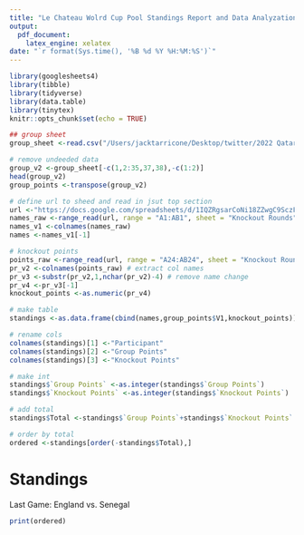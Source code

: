 ```yaml
---
title: "Le Chateau Wolrd Cup Pool Standings Report and Data Analyzation"
output: 
  pdf_document:
    latex_engine: xelatex
date: "`r format(Sys.time(), '%B %d %Y %H:%M:%S')`"
---
```


```r
library(googlesheets4)
library(tibble)
library(tidyverse)
library(data.table)
library(tinytex)
knitr::opts_chunk$set(echo = TRUE)

## group sheet
group_sheet <-read.csv("/Users/jacktarricone/Desktop/twitter/2022 Qatar Bracket Challenge - Group Stage.csv")

# remove undeeded data
group_v2 <-group_sheet[-c(1,2:35,37,38),-c(1:2)]
head(group_v2)
group_points <-transpose(group_v2)

# define url to sheed and read in jsut top section
url <-"https://docs.google.com/spreadsheets/d/1IQZRgsarCoNi18ZZwgC9SczFyPZZmD0kgNvJZZS7q08/edit#gid=1704876733"
names_raw <-range_read(url, range = "A1:AB1", sheet = "Knockout Rounds")
names_v1 <-colnames(names_raw)
names <-names_v1[-1]

# knockout points
points_raw <-range_read(url, range = "A24:AB24", sheet = "Knockout Rounds")
pr_v2 <-colnames(points_raw) # extract col names
pr_v3 <-substr(pr_v2,1,nchar(pr_v2)-4) # remove name change 
pr_v4 <-pr_v3[-1]
knockout_points <-as.numeric(pr_v4)

# make table
standings <-as.data.frame(cbind(names,group_points$V1,knockout_points))

# rename cols
colnames(standings)[1] <-"Participant"
colnames(standings)[2] <-"Group Points"
colnames(standings)[3] <-"Knockout Points"

# make int
standings$`Group Points` <-as.integer(standings$`Group Points`)
standings$`Knockout Points` <-as.integer(standings$`Knockout Points`)

# add total
standings$Total <-standings$`Group Points`+standings$`Knockout Points`

# order by total
ordered <-standings[order(-standings$Total),]
```

# Standings
Last Game: England vs. Senegal
```r
print(ordered)
```


